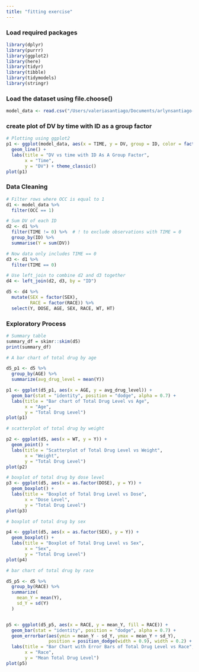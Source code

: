 ```yaml
---
title: "fitting exercise"
---
```


### Load required packages

```r
library(dplyr)
library(purrr)
library(ggplot2)
library(here)
library(tidyr)
library(tibble)
library(tidymodels)
library(stringr)
```

### Load the dataset using file.choose()

```r
model_data <- read.csv("/Users/valeriasantiago/Documents/arlynsantiago-MADA-portfolio/fitting-exercise/Mavoglurant_A2121_nmpk.csv")
```

### create plot of DV by time with ID as a group factor

```r
# Plotting using ggplot2
p1 <- ggplot(model_data, aes(x = TIME, y = DV, group = ID, color = factor(DOSE))) +
  geom_line() +
  labs(title = "DV vs time with ID As A Group Factor",
       x = "Time",
       y = "DV") + theme_classic()
plot(p1)
```

### Data Cleaning

```r
# Filter rows where OCC is equal to 1
d1 <- model_data %>%
  filter(OCC == 1)

# Sum DV of each ID
d2 <- d1 %>%
  filter(TIME != 0) %>%  # ! to exclude observations with TIME = 0
  group_by(ID) %>%
  summarise(Y = sum(DV))

# Now data only includes TIME == 0
d3 <- d1 %>%
  filter(TIME == 0)

# Use left_join to combine d2 and d3 together
d4 <- left_join(d2, d3, by = "ID")

d5 <- d4 %>%
  mutate(SEX = factor(SEX),
         RACE = factor(RACE)) %>%
  select(Y, DOSE, AGE, SEX, RACE, WT, HT)

```

### Exploratory Process

```r
# Summary table
summary_df = skimr::skim(d5)
print(summary_df)

# A bar chart of total drug by age

d5_p1 <- d5 %>%
  group_by(AGE) %>%
  summarize(avg_drug_level = mean(Y))

p1 <- ggplot(d5_p1, aes(x = AGE, y = avg_drug_level)) +
  geom_bar(stat = "identity", position = "dodge", alpha = 0.7) +
  labs(title = "Bar chart of Total Drug Level vs Age",
       x = "Age",
       y = "Total Drug Level") 
plot(p1)

# scatterplot of total drug by weight

p2 <- ggplot(d5, aes(x = WT, y = Y)) +
  geom_point() +
  labs(title = "Scatterplot of Total Drug Level vs Weight",
       x = "Weight",
       y = "Total Drug Level") 
plot(p2)

# boxplot of total drug by dose level
p3 <- ggplot(d5, aes(x = as.factor(DOSE), y = Y)) +
  geom_boxplot() +
  labs(title = "Boxplot of Total Drug Level vs Dose",
       x = "Dose Level",
       y = "Total Drug Level") 
plot(p3)

# boxplot of total drug by sex

p4 <- ggplot(d5, aes(x = as.factor(SEX), y = Y)) +
  geom_boxplot() +
  labs(title = "Boxplot of Total Drug Level vs Sex",
       x = "Sex",
       y = "Total Drug Level") 
plot(p4)

# bar chart of total drug by race

d5_p5 <- d5 %>%
  group_by(RACE) %>%
  summarize(
    mean_Y = mean(Y),
    sd_Y = sd(Y)
  )  


p5 <- ggplot(d5_p5, aes(x = RACE, y = mean_Y, fill = RACE)) +
  geom_bar(stat = "identity", position = "dodge", alpha = 0.7) +
  geom_errorbar(aes(ymin = mean_Y - sd_Y, ymax = mean_Y + sd_Y),
                position = position_dodge(width = 0.9), width = 0.2) +
  labs(title = "Bar Chart with Error Bars of Total Drug Level vs Race",
       x = "Race",
       y = "Mean Total Drug Level") 
plot(p5)
```



